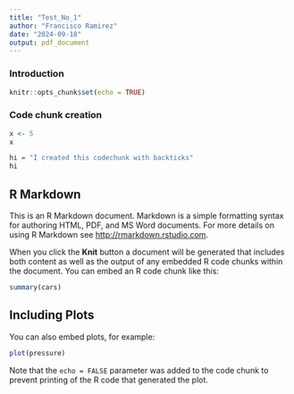 ```yaml
---
title: "Test_No_1"
author: "Francisco Ramirez"
date: "2024-09-18"
output: pdf_document
---
```

### Introduction

```r
knitr::opts_chunk$set(echo = TRUE)
```

### Code chunk creation

```r

x <- 5
x

```
```r

hi = "I created this codechunk with backticks"
hi

```


## R Markdown

This is an R Markdown document. Markdown is a simple formatting syntax for authoring HTML, PDF, and MS Word documents. For more details on using R Markdown see <http://rmarkdown.rstudio.com>.

When you click the **Knit** button a document will be generated that includes both content as well as the output of any embedded R code chunks within the document. You can embed an R code chunk like this:

```r
summary(cars)
```

## Including Plots

You can also embed plots, for example:

```r
plot(pressure)
```

Note that the `echo = FALSE` parameter was added to the code chunk to prevent printing of the R code that generated the plot.
